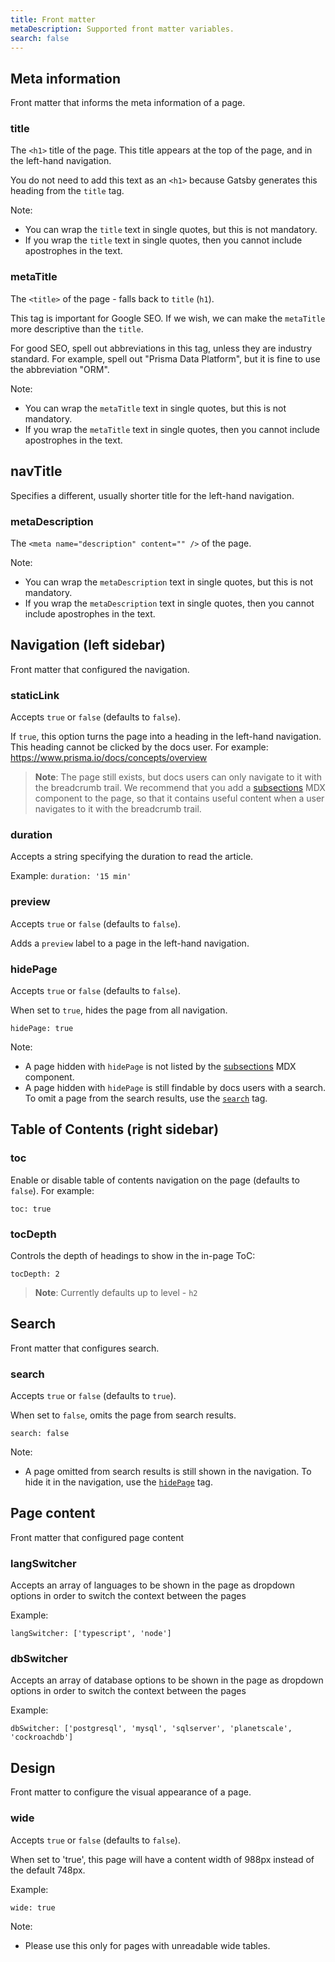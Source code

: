 ```yaml
---
title: Front matter
metaDescription: Supported front matter variables.
search: false
---
```


<TopBlock></TopBlock>

## Meta information

Front matter that informs the meta information of a page.

### <inlinecode>title</inlinecode>

The `<h1>` title of the page. This title appears at the top of the page, and in the left-hand navigation.

You do not need to add this text as an `<h1>` because Gatsby generates this heading from the `title` tag.

Note:

- You can wrap the `title` text in single quotes, but this is not mandatory.
- If you wrap the `title` text in single quotes, then you cannot include apostrophes in the text.

### <inlinecode>metaTitle</inlinecode>

The `<title>` of the page - falls back to `title` (`h1`).

This tag is important for Google SEO. If we wish, we can make the `metaTitle` more descriptive than the `title`.

For good SEO, spell out abbreviations in this tag, unless they are industry standard. For example, spell out "Prisma Data Platform", but it is fine to use the abbreviation "ORM".

Note:

- You can wrap the `metaTitle` text in single quotes, but this is not mandatory.
- If you wrap the `metaTitle` text in single quotes, then you cannot include apostrophes in the text.

## <inlinecode>navTitle</inlinecode>

Specifies a different, usually shorter title for the left-hand navigation.

### <inlinecode>metaDescription</inlinecode>

The `<meta name="description" content="" />` of the page.

Note:

- You can wrap the `metaDescription` text in single quotes, but this is not mandatory.
- If you wrap the `metaDescription` text in single quotes, then you cannot include apostrophes in the text.

## Navigation (left sidebar)

Front matter that configured the navigation.

### <inlinecode>staticLink</inlinecode>

Accepts `true` or `false` (defaults to `false`).

If `true`, this option turns the page into a heading in the left-hand navigation. This heading cannot be clicked by the docs user. For example: https://www.prisma.io/docs/concepts/overview

> **Note**: The page still exists, but docs users can only navigate to it with the breadcrumb trail. We recommend that you add a [subsections](/about/prisma-docs/docs-components/mdx-examples#subsections) MDX component to the page, so that it contains useful content when a user navigates to it with the breadcrumb trail.

### <inlinecode>duration</inlinecode>

Accepts a string specifying the duration to read the article.

Example: `duration: '15 min'`

### <inlinecode>preview</inlinecode>

Accepts `true` or `false` (defaults to `false`).

Adds a `preview` label to a page in the left-hand navigation.

### <inlinecode>hidePage</inlinecode>

Accepts `true` or `false` (defaults to `false`).

When set to `true`, hides the page from all navigation.

```
hidePage: true
```

Note:

- A page hidden with `hidePage` is not listed by the [subsections](/about/prisma-docs/docs-components/mdx-examples#subsections) MDX component.
- A page hidden with `hidePage` is still findable by docs users with a search. To omit a page from the search results, use the [`search`](#search) tag.

## Table of Contents (right sidebar)

### <inlinecode>toc</inlinecode>

Enable or disable table of contents navigation on the page (defaults to `false`). For example:

```
toc: true
```

### <inlinecode>tocDepth</inlinecode>

Controls the depth of headings to show in the in-page ToC:

```
tocDepth: 2
```

> **Note**: Currently defaults up to level - `h2`

## Search

Front matter that configures search.

### <inlinecode>search</inlinecode>

Accepts `true` or `false` (defaults to `true`).

When set to `false`, omits the page from search results.

```
search: false
```

Note:

- A page omitted from search results is still shown in the navigation. To hide it in the navigation, use the [`hidePage`](#hidepage) tag.

## Page content

Front matter that configured page content

### <inlinecode>langSwitcher</inlinecode>

Accepts an array of languages to be shown in the page as dropdown options in order to switch the context between the pages

Example:

```
langSwitcher: ['typescript', 'node']
```

### <inlinecode>dbSwitcher</inlinecode>

Accepts an array of database options to be shown in the page as dropdown options in order to switch the context between the pages

Example:

```
dbSwitcher: ['postgresql', 'mysql', 'sqlserver', 'planetscale', 'cockroachdb']
```

## Design

Front matter to configure the visual appearance of a page.

### <inlinecode>wide</inlinecode>

Accepts `true` or `false` (defaults to `false`).

When set to 'true', this page will have a content width of 988px instead of the default 748px.

Example:

```
wide: true
```

Note:

- Please use this only for pages with unreadable wide tables.
